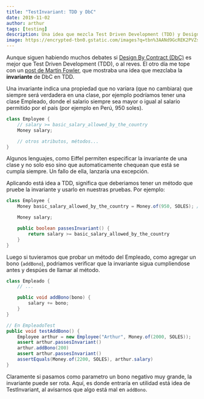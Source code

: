 ```yaml
---
title: "TestInvariant: TDD y DbC"
date: 2019-11-02
author: arthur
tags: [testing]
description: Una idea que mezcla Test Driven Development (TDD) y Design by Contract (DbC).
image: https://encrypted-tbn0.gstatic.com/images?q=tbn%3AANd9GcREK2PVZsYJb8UOeTD3C39nbvvKG3sVFPHlSa_Y3NchS4JSi-Ip
---
```


Aunque siguen habiendo muchos debates si [Design By Contract (DbC)](https://www.eiffel.com/values/design-by-contract/introduction/) es mejor que Test Driven Development (TDD), o al reves. El otro día me tope con un [post de Martin Fowler](https://martinfowler.com/bliki/TestInvariant.html), que mostraba una idea que mezclaba la **invariante** de DbC en TDD.

Una invariante indica una propiedad que no variara (que no cambiara) que siempre será verdadera en una clase, por ejemplo podríamos tener una clase Empleado, donde el salario siempre sea mayor o igual al salario permitido por el país (por ejemplo en Perú, 950 soles).

```java
class Employee {
    // salary >= basic_salary_allowed_by_the_country
    Money salary;

    // otros atributos, métodos...
}
```

Algunos lenguajes, como Eiffel permiten especificar la invariante de una clase y no solo eso sino que automaticamente chequean que está se cumpla siempre. Un fallo de ella, lanzaría una excepción.

Aplicando está idea a TDD, significa que deberiamos tener un método que pruebe la invariante y usarlo en nuestras pruebas. Por ejemplo:

```java
class Employee {
    Money basic_salary_allowed_by_the_country = Money.of(950, SOLES); // En Perú

    Money salary;

    public boolean passesInvariant() {
        return salary >= basic_salary_allowed_by_the_country
    }
}
```

Luego si tuvieramos que probar un método del Empleado, como agregar un bono (`addBono`), podriamos verificar que la invariante sigua cumpliendose antes y despúes de llamar al método.

```java
class Empleado {
    // ...

    public void addBono(bono) {
        salary += bono;
    }
}

// En EmpleadoTest
public void testAddBono() {
    Employee arthur = new Employee("Arthur", Money.of(2000, SOLES));
    assert arthur.passesInvariant()
    arthur.addBono(200)
    assert arthur.passesInvariant()
    assertEquals(Money.of(2200, SOLES), arthur.salary)
}
```

Claramente si pasamos como parametro un bono negativo muy grande, la invariante puede ser rota. Aquí, es donde entraría en utilidad está idea de TestInvariant, al avisarnos que algo está mal en `addBono`.
